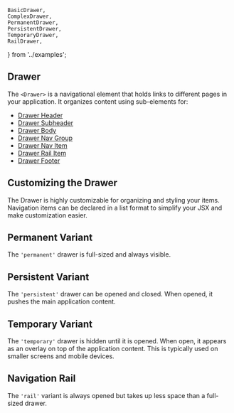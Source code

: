    BasicDrawer,
    ComplexDrawer,
    PermanentDrawer,
    PersistentDrawer,
    TemporaryDrawer,
    RailDrawer,
} from '../examples';

## Drawer

The `<Drawer>` is a navigational element that holds links to different pages in your application. It organizes content using sub-elements for:

-   [Drawer Header](/components/drawer-header/api-docs)
-   [Drawer Subheader](/components/drawer-subheader/api-docs)
-   [Drawer Body](/components/drawer-body/api-docs)
-   [Drawer Nav Group](/components/drawer-nav-group/api-docs)
-   [Drawer Nav Item](/components/drawer-nav-item/api-docs)
-   [Drawer Rail Item](/components/drawer-rail-item/api-docs)
-   [Drawer Footer](/components/drawer-footer/api-docs)

<BasicDrawer />

## Customizing the Drawer

The Drawer is highly customizable for organizing and styling your items. Navigation items can be declared in a list format to simplify your JSX and make customization easier.

<ComplexDrawer />

## Permanent Variant

The `'permanent'` drawer is full-sized and always visible.

<PermanentDrawer />

## Persistent Variant

The `'persistent'` drawer can be opened and closed. When opened, it pushes the main application content.

<PersistentDrawer />

## Temporary Variant

The `'temporary'` drawer is hidden until it is opened. When open, it appears as an overlay on top of the application content. This is typically used on smaller screens and mobile devices.

<TemporaryDrawer />

## Navigation Rail

The `'rail'` variant is always opened but takes up less space than a full-sized drawer.

<RailDrawer />
